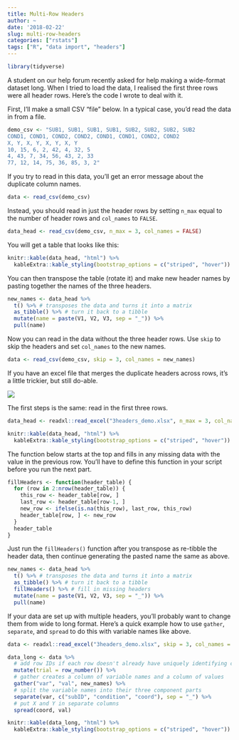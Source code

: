 ```yaml
---
title: Multi-Row Headers
author: ~
date: '2018-02-22'
slug: multi-row-headers
categories: ["rstats"]
tags: ["R", "data import", "headers"]
---
```


```r
library(tidyverse)
```

A student on our help forum recently asked for help making a wide-format dataset long. When I tried to load the data, I realised the first three rows were all header rows. Here's the code I wrote to deal with it.

First, I'll make a small CSV "file" below. In a typical case, you'd read the data in from a file.
```r
demo_csv <- "SUB1, SUB1, SUB1, SUB1, SUB2, SUB2, SUB2, SUB2
COND1, COND1, COND2, COND2, COND1, COND1, COND2, COND2
X, Y, X, Y, X, Y, X, Y
10, 15, 6, 2, 42, 4, 32, 5
4, 43, 7, 34, 56, 43, 2, 33
77, 12, 14, 75, 36, 85, 3, 2"
```

If you try to read in this data, you'll get an error message about the duplicate column names.
```r
data <- read_csv(demo_csv)
```

Instead, you should read in just the header rows by setting `n_max` equal to the number of header rows and `col_names` to `FALSE`.

```r
data_head <- read_csv(demo_csv, n_max = 3, col_names = FALSE)
```

You will get a table that looks like this:

```r
knitr::kable(data_head, "html") %>%
  kableExtra::kable_styling(bootstrap_options = c("striped", "hover"))
```

You can then transpose the table (rotate it) and make new header names by pasting together the names of the three headers.

```r
new_names <- data_head %>%
  t() %>% # transposes the data and turns it into a matrix
  as_tibble() %>% # turn it back to a tibble
  mutate(name = paste(V1, V2, V3, sep = "_")) %>%
  pull(name)
```

Now you can read in the data without the three header rows. Use `skip` to skip the headers and set `col_names` to the new names.

```r
data <- read_csv(demo_csv, skip = 3, col_names = new_names)
```

If you have an excel file that merges the duplicate headers across rows, it's a little trickier, but still do-able. 

![](/images/multirow-excel.png)

The first steps is the same: read in the first three rows.

```r
data_head <- readxl::read_excel("3headers_demo.xlsx", n_max = 3, col_names = FALSE)
```

```r
knitr::kable(data_head, "html") %>%
  kableExtra::kable_styling(bootstrap_options = c("striped", "hover"))
```

The function below starts at the top and fills in any missing data with the value in the previous row. You'll have to define this function in your script before you run the next part.

```r
fillHeaders <- function(header_table) {
  for (row in 2:nrow(header_table)) {
    this_row <- header_table[row, ]
    last_row <- header_table[row-1, ]
    new_row <- ifelse(is.na(this_row), last_row, this_row)
    header_table[row, ] <- new_row
  }
  header_table
}
```

Just run the `fillHeaders()` function after you transpose as re-tibble the header data, then continue generating the pasted name the same as above.

```r
new_names <- data_head %>%
  t() %>% # transposes the data and turns it into a matrix
  as_tibble() %>% # turn it back to a tibble
  fillHeaders() %>% # fill in missing headers 
  mutate(name = paste(V1, V2, V3, sep = "_")) %>%
  pull(name)
```

If your data are set up with multiple headers, you'll probably want to change them from wide to long format. Here's a quick example how to use `gather`, `separate`, and `spread` to do this with variable names like above.

```r
data <- readxl::read_excel("3headers_demo.xlsx", skip = 3, col_names = new_names)

data_long <- data %>%
  # add row IDs if each row doesn't already have uniquely identifying column(s)
  mutate(trial = row_number()) %>% 
  # gather creates a column of variable names and a column of values
  gather("var", "val", new_names) %>% 
  # split the variable names into their three component parts
  separate(var, c("subID", "condition", "coord"), sep = "_") %>%
  # put X and Y in separate columns 
  spread(coord, val)
```

```r
knitr::kable(data_long, "html") %>%
  kableExtra::kable_styling(bootstrap_options = c("striped", "hover"))
```

